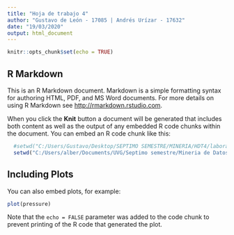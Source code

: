 ```yaml
---
title: "Hoja de trabajo 4"
author: "Gustavo de León - 17085 | Andrés Urízar - 17632"
date: "19/03/2020"
output: html_document
---
```


```r
knitr::opts_chunk$set(echo = TRUE)
```

## R Markdown

This is an R Markdown document. Markdown is a simple formatting syntax for authoring HTML, PDF, and MS Word documents. For more details on using R Markdown see <http://rmarkdown.rstudio.com>.

When you click the **Knit** button a document will be generated that includes both content as well as the output of any embedded R code chunks within the document. You can embed an R code chunk like this:

```r
  #setwd("C:/Users/Gustavo/Desktop/SEPTIMO SEMESTRE/MINERIA/HDT4/laboratorio_05")
  setwd("C:/Users/alber/Documents/UVG/Septimo semestre/Mineria de Datos/Hoja-Trabajo_4/laboratorio_05")
```

## Including Plots

You can also embed plots, for example:

```r
plot(pressure)
```

Note that the `echo = FALSE` parameter was added to the code chunk to prevent printing of the R code that generated the plot.
